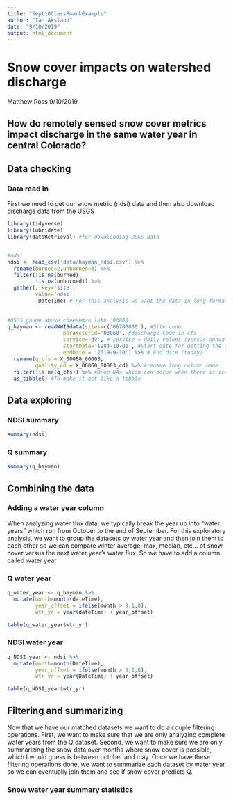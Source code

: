 ```yaml
---
title: "Sept10ClassRmarkExample"
author: "Ian Aksland"
date: "9/10/2019"
output: html_document
---
```

# Snow cover impacts on watershed discharge

Matthew Ross
9/10/2019

## How do remotely sensed snow cover metrics impact discharge in the same water year in central Colorado?

## Data checking

### Data read in
First we need to get our snow metric (ndsi) data and then also download discharge data from the USGS

```r
library(tidyverse) 
library(lubridate)
library(dataRetrieval) #for downloading USGS data


#ndsi 
ndsi <- read_csv('data/hayman_ndsi.csv') %>%
  rename(burned=2,unburned=3) %>%
  filter(!is.na(burned),
         !is.na(unburned)) %>%
  gather(.,key='site',
         value='ndsi',
         -DateTime) # For this analysis we want the data in long format
  
  
#USGS gauge above cheeseman lake '00060'
q_hayman <- readNWISdata(sites=c('06700000'), #Site code 
                  parameterCd='00060', #discharge code in cfs
                  service='dv', # service = daily values (versus annual)
                  startDate='1984-10-01', #Start date for getting the data
                  endDate = '2019-9-10') %>% # End date (today) 
  rename(q_cfs = X_00060_00003,
         quality_cd = X_00060_00003_cd) %>% #rename long column name
  filter(!is.na(q_cfs)) %>% #Drop NAs which can occur when there is ice or sensor breaks
  as_tibble() #To make it act like a tibble
```
## Data exploring

### NDSI summary

```r
summary(ndsi)
```

### Q summary

```r
summary(q_hayman)
```

## Combining the data

### Adding a water year column

When analyzing water flux data, we typically break the year up into “water years” which run from October to the end of September. For this exploratory analysis, we want to group the datasets by water year and then join them to each other so we can compare winter average, max, median, etc… of snow cover versus the next water year’s water flux. So we have to add a column called water year

### Q water year

```r
q_water_year <- q_hayman %>%
  mutate(month=month(dateTime),
         year_offset = ifelse(month > 9,1,0),
         wtr_yr = year(dateTime) + year_offset)

table(q_water_year$wtr_yr)
```

### NDSI water year

```r
q_NDSI_year <- ndsi %>%
  mutate(month=month(DateTime),
         year_offset = ifelse(month > 9,1,0),
         wtr_yr = year(DateTime) + year_offset)

table(q_NDSI_year$wtr_yr)
```


## Filtering and summarizing

Now that we have our matched datasets we want to do a couple filtering operations. First, we want to make sure that we are only analyzing complete water years from the Q dataset. Second, we want to make sure we are only summarizing the snow data over months where snow cover is possible, which I would guess is between october and may. Once we have these filtering operations done, we want to summarize each dataset by water year so we can eventually join them and see if snow cover predicts Q.

### Snow water year summary statistics
```r

```

